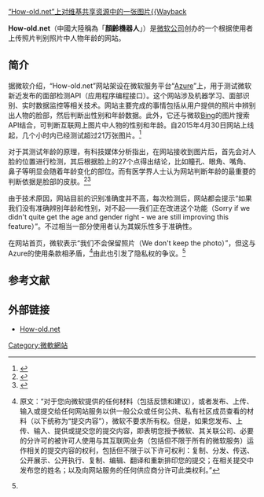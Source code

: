 {{expand|time=2015-05-09T11:41:22+00:00}}
[[文件:An_example_of_How-old.net.jpg|“How-old.net”上对维基共享资源中的[https://commons.wikimedia.org/wiki/File:APEC2006_%C3%81o_D%C3%A0i.jpg 一张图片]{{Wayback]]

'''How-old.net'''（中國大陸稱為「'''顏齡機器人'''」）是[[微软公司|微软公司]]创办的一个根据使用者上传照片判别照片中人物年龄的网站。

==简介==
据微软介绍，“How-old.net”网站架设在微软服务平台“[[Microsoft_Azure|Azure]]”上，用于测试微软新近发布的面部检测API（应用程序编程接口）。这个网站涉及机器学习、面部识别、实时数据监控等相关技术。网站主要完成的事情包括从用户提供的照片中辨别出人物的脸部，然后判断出性别和年龄数据。此外，它还与微软[[Bing|Bing]]的图片搜索API结合，可判断互联网上图片中人物的性别和年龄。自2015年4月30日网站上线起，几个小时内已经测试超过21万张图片。<ref>{{cite web|url=http://news.xinhuanet.com/tech/2015-05/06/c_127769526.htm|title=“how-old.net”走红 网友评价好玩多过准确|publisher=新华网|work=解放日报|accessdate=2015-05-09|date=2015-05-06}}</ref>

对于其测试年龄的原理，有科技媒体分析指出，在网站接收到图片后，首先会对人脸的位置进行检测，其后根据脸上的27个点得出结论，比如瞳孔、眼角、嘴角、鼻子等明显会随着年龄变化的部位。而有医学界人士认为网站判断年龄的最重要的判断依据是脸部的皮肤。<ref name="meiri">{{cite web|url=http://www.nbd.com.cn/articles/2015-05-05/913581.html|title=面对模糊条款 你还敢在How-old.net“秀”照片吗？|publisher=每日经济新闻|accessdate=2015-05-09|date=2015-05-05|archive-date=2015-05-07|archive-url=https://web.archive.org/web/20150507235359/http://www.nbd.com.cn/articles/2015-05-05/913581.html|dead-url=no}}</ref><ref>{{cite web|url=http://tech.sina.com.cn/i/2015-05-06/doc-iawzuney4996946.shtml|title=“how-old.net”是怎么测颜龄的|publisher=新浪|work=钱江晚报|accessdate=2015-05-09|date=2015-05-06|archive-date=2015-05-11|archive-url=https://web.archive.org/web/20150511044935/http://tech.sina.com.cn/i/2015-05-06/doc-iawzuney4996946.shtml|dead-url=no}}</ref>

由于技术原因，网站目前的识别准确度并不高，每次检测后，网站都会提示“如果我们没有准确辨别年龄和性别，对不起——我们正在改进这个功能（Sorry if we didn't quite get the age and gender right - we are still improving this feature）”。不过相当一部分使用者认为其娱乐性多于准确性。

在网站首页，微软表示“我们不会保留照片（We don't keep the photo）”，但这与Azure的使用条款相矛盾，<ref>{{cite web|url=http://azure.microsoft.com/zh-cn/support/legal/website-terms-of-use/|title=Microsoft Azure 网站使用条款|accessdate=2015-05-09|archive-date=2015-04-15|archive-url=https://web.archive.org/web/20150415233624/http://azure.microsoft.com/zh-cn/support/legal/website-terms-of-use/|dead-url=no}}原文：“对于您向微软提供的任何材料（包括反馈和建议），或者发布、上传、输入或提交给任何网站服务以供一般公众或任何公共、私有社区成员查看的材料（以下统称为“提交内容”），微软不要求所有权。但是，如果您发布、上传、输入、提供或提交您的提交内容，即表明您授予微软、其关联公司、必要的分许可的被许可人使用与其互联网业务（包括但不限于所有的微软服务）运作相关的提交内容的权利，包括但不限于以下许可权利：复制、分发、传送、公开展示、公开执行、复制、编辑、翻译和重新排印您的提交；在相关提交中发布您的姓名；以及向网站服务的任何供应商分许可此类权利。”</ref>由此也引发了隐私权的争议。<ref name="meiri"/>

==参考文献==
{{reflist}}

==外部链接==
*[http://how-old.net/ How-old.net]{{Wayback|url=http://how-old.net/ |date=20150508173514 }}

[[Category:微軟網站|Category:微軟網站]]